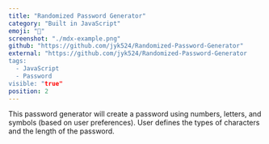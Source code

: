 ```yaml
---
title: "Randomized Password Generator"
category: "Built in JavaScript"
emoji: "📓"
screenshot: "./mdx-example.png"
github: "https://github.com/jyk524/Randomized-Password-Generator"
external: "https://github.com/jyk524/Randomized-Password-Generator
tags:
  - JavaScript
  - Password
visible: "true"
position: 2
---
```


This password generator will create a password using numbers, letters, and symbols (based on user preferences). User defines the types of characters and the length of the password.
